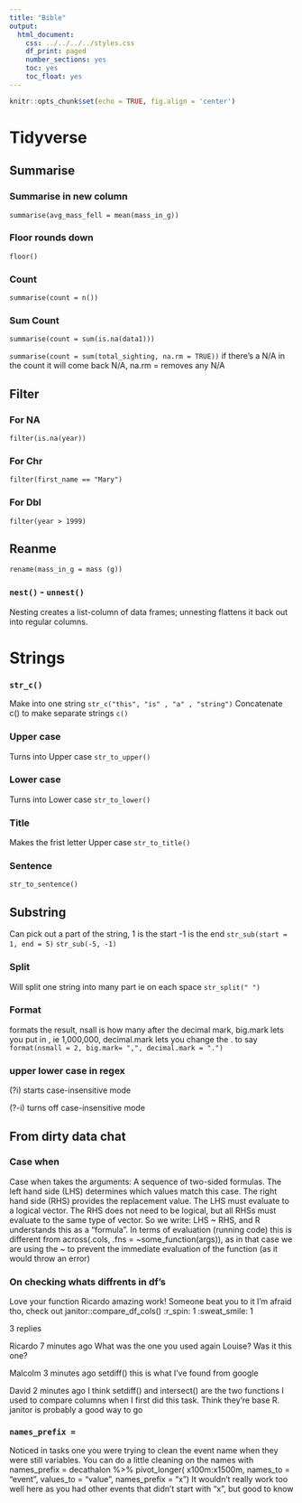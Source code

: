 ```yaml
---
title: "Bible"
output:
  html_document:
    css: ../../../../styles.css
    df_print: paged
    number_sections: yes
    toc: yes
    toc_float: yes
---
```


```r
knitr::opts_chunk$set(echo = TRUE, fig.align = 'center')
```

# Tidyverse

## Summarise

### Summarise in new column

  `summarise(avg_mass_fell = mean(mass_in_g))`

### Floor rounds down

  `floor()`

### Count
  
  `summarise(count = n())`
  
### Sum Count

  `summarise(count = sum(is.na(data1)))`
  
  `summarise(count = sum(total_sighting, na.rm = TRUE))`
  if there's a N/A in the count it will come back N/A, 
  na.rm = removes any N/A
  
## Filter

### For NA

  `filter(is.na(year))`

### For Chr

  `filter(first_name == "Mary")`
  
### For Dbl

  `filter(year > 1999)`
  
## Reanme

  `rename(mass_in_g = mass (g))`


### `nest()` - `unnest()`

Nesting creates a list-column of data frames; unnesting flattens it back out into regular columns.



# Strings


### `str_c()`

Make into one string
  `str_c("this", "is" , "a" , "string")`
Concatenate c() to make separate strings
  `c()`

### Upper case

Turns into Upper case
  `str_to_upper()`

### Lower case

Turns into Lower case
  `str_to_lower()`

### Title
 
Makes the frist letter Upper case
  `str_to_title()`

### Sentence
 

  `str_to_sentence()`
  
## Substring

Can pick out a part of the string, 1 is the start -1 is the end 
  `str_sub(start = 1, end = 5)` 
  `str_sub(-5, -1)`
  
### Split

Will split one string into many part ie on each space
`str_split(" ")`

### Format

formats the result, nsall is how many after the decimal mark, big.mark lets you 
put in , ie 1,000,000, decimal.mark lets you change the . to say
`format(nsmall = 2, big.mark= ",", decimal.mark = ".")`


### upper lower case in regex 

(?i) starts case-insensitive mode

(?-i) turns off case-insensitive mode


## From dirty data chat

### Case when

Case when takes the arguments:
A sequence of two-sided formulas. The left hand side (LHS) determines which values match this case. The right hand side (RHS) provides the replacement value.
The LHS must evaluate to a logical vector. The RHS does not need to be logical, but all RHSs must evaluate to the same type of vector.
So we write: LHS ~ RHS, and R understands this as a "formula". In terms of evaluation (running code) this is different from across(.cols, .fns = ~some_function(args)), as in that case we are using the ~ to prevent the immediate evaluation of the function (as it would throw an error)

### On checking whats diffrents in df's

Love your function Ricardo amazing work! Someone beat you to it I’m afraid tho, check out janitor::compare_df_cols()
:r_spin:
1
:sweat_smile:
1

3 replies

Ricardo  7 minutes ago
What was the one you used again Louise? Was it this one?

Malcolm  3 minutes ago
setdiff() this is what I've found from google

David  2 minutes ago
I think setdiff() and intersect() are the two functions I used to compare columns when I first did this task. Think they're base R. janitor is probably a good way to go

### `names_prefix =`

Noticed in tasks one you were trying to clean the event name when they were still variables. You can do a little cleaning on the names with names_prefix =
decathalon %>% 
  pivot_longer(
    x100m:x1500m,
    names_to = "event",
    values_to = "value",
    names_prefix = "x")
It wouldn’t really work too well here as you had other events that didn’t start with “x”, but good to know